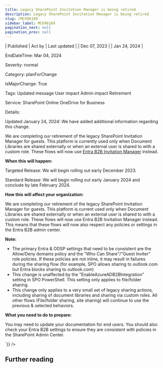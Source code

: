 ```yaml
---
title: Legacy SharePoint Invitation Manager is being retired
description: Legacy SharePoint Invitation Manager is being retired
slug: /MC696169
sidebar_label: MC696169
pagination_next: null
pagination_prev: null
---
```



| Published | Act by | Last updated |
| Dec 07, 2023 |  | Jan 24, 2024 |

EndDateTime: Mar 04, 2024

Severity: normal

Category: planForChange

IsMajorChange: True

Tags: Updated message User impact Admin impact Retirement

Service: SharePoint Online OneDrive for Business

Details: 

<div dangerouslySetInnerHTML={{__html:`
<p>Updated January 24, 2024: We have added additional information regarding this change.</p><p>We are completing our retirement of the legacy SharePoint Invitation Manager for guests. This platform is currently used only when Document Libraries are shared externally or when an external user is shared to with a custom role. These flows will now use <a href="https://learn.microsoft.com/en-us/entra/external-id/what-is-b2b" target="_blank">Entra B2B Invitation Manager</a> instead.</p><p><b>When this will happen:</b><br></p><p>Targeted Release: We will begin rolling out early December 2023.<br></p><p>Standard Release: We will begin rolling out early January 2024 and conclude by late February 2024.</p><p><b>How this will affect your organization:</b><br></p><p>We are completing our retirement of the legacy SharePoint Invitation Manager for guests. This platform is current used only when Document Libraries are shared externally or when an external user is shared to with a custom role. These flows will now use Entra B2B Invitation Manager instead. This means that these flows will now also respect any policies or settings in the Entra B2B admin center.&nbsp;</p><p><b>Note:</b></p><ul><li>The primary Entra &amp; ODSP settings that need to be consistent are the Allow/Deny domains policy and the "Who Can Share"/"Guest Inviter" role policies. If these policies are not inline, it may result in failures during the sharing flow (for example, SPO allows sharing to outlook.com but Entra blocks sharing to outlook.com)
</li><li>This change is unaffected by the "EnableAzureADB2BIntegration" setting in SPO PowerShell. This setting only applies to file/folder sharing. 
</li><li>This change only applies to a very small set of legacy sharing actions, including sharing of document libraries and sharing via custom roles. All other flows (File/folder sharing, site sharing) will continue to use the previous &amp; selected behaviors.</li></ul><p><b>What you need to do to prepare:</b><br></p><p>You may need to update your documentation for end users. You should also check your Entra B2B settings to ensure they are consistent with policies in the SharePoint Admin Center.</p>
`}} />

## Further reading
